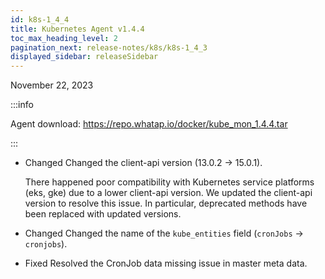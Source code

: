 ```yaml
---
id: k8s-1_4_4
title: Kubernetes Agent v1.4.4
toc_max_heading_level: 2
pagination_next: release-notes/k8s/k8s-1_4_3
displayed_sidebar: releaseSidebar
---
```


November 22, 2023

:::info

Agent download: <https://repo.whatap.io/docker/kube_mon_1.4.4.tar>

:::

- <Status>Changed</Status> Changed the client-api version (13.0.2 → 15.0.1).

  There happened poor compatibility with Kubernetes service platforms (eks, gke) due to a lower client-api version. We updated the client-api version to resolve this issue. In particular, deprecated methods have been replaced with updated versions.

- <Status>Changed</Status> Changed the name of the <code>kube_entities</code> field (<code>cronJobs</code> → <code>cronjobs</code>).

- <Status>Fixed</Status> Resolved the CronJob data missing issue in master meta data.
